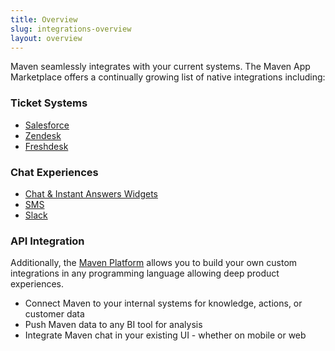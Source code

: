 ```yaml
---
title: Overview
slug: integrations-overview
layout: overview
---
```


Maven seamlessly integrates with your current systems. The Maven App Marketplace offers a continually 
growing list of native integrations including:

### Ticket Systems

- [Salesforce](https://docs.mavenagi.com/salesforce)
- [Zendesk](https://docs.mavenagi.com/zendesk)
- [Freshdesk](https://docs.mavenagi.com/freshdesk)

### Chat Experiences

- [Chat & Instant Answers Widgets](https://docs.mavenagi.com/widgets)
- [SMS](https://docs.mavenagi.com/sms)
- [Slack](https://docs.mavenagi.com/slack)

### API Integration

Additionally, the [Maven Platform](https://docs.mavenagi.com/maven-platform) allows you to build your own custom 
integrations in any programming language allowing deep product experiences.
- Connect Maven to your internal systems for knowledge, actions, or customer data
- Push Maven data to any BI tool for analysis
- Integrate Maven chat in your existing UI - whether on mobile or web
